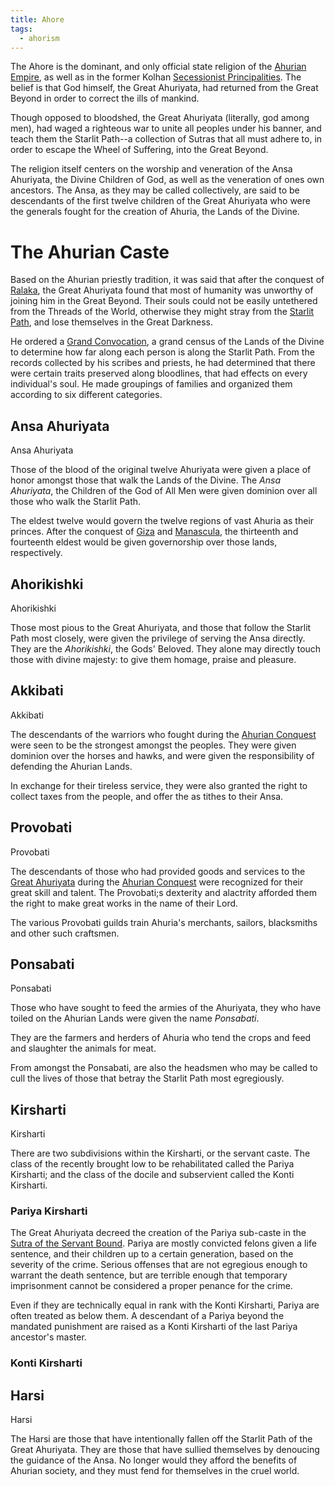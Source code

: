 ```yaml
---
title: Ahore
tags:
  - ahorism
---
```


<Incomplete />

The Ahore is the dominant, and only official state religion of the
[Ahurian Empire](/world/locations/ahuria/), as well as in the former Kolhan
[Secessionist Principalities](/world/organizations/secessionist-principalities/).
The belief is that God himself, the Great Ahuriyata, had returned from the Great
Beyond in order to correct the ills of mankind.

Though opposed to bloodshed, the Great Ahuriyata (literally, god among men), had
waged a righteous war to unite all peoples under his banner, and teach them the
Starlit Path--a collection of Sutras that all must adhere to, in order to escape
the Wheel of Suffering, into the Great Beyond.

The religion itself centers on the worship and veneration of the Ansa Ahuriyata,
the Divine Children of God, as well as the veneration of ones own ancestors. The
Ansa, as they may be called collectively, are said to be descendants of the
first twelve children of the Great Ahuriyata who were the generals fought for
the creation of Ahuria, the Lands of the Divine.

# The Ahurian Caste

Based on the Ahurian priestly tradition, it was said that after the conquest of
[Ralaka](/world/locations/ralaka), the Great Ahuriyata found that most of humanity
was unworthy of joining him in the Great Beyond. Their souls could not be easily
untethered from the Threads of the World, otherwise they might stray from the
[Starlit Path](/world/religions/ahorism/starlit-path), and lose themselves in the Great Darkness.

He ordered a [Grand Convocation](/world/religions/ahorism/grand-convocation), a grand census of the
Lands of the Divine to determine how far along each person is along the Starlit
Path. From the records collected by his scribes and priests, he had determined
that there were certain traits preserved along bloodlines, that had effects on
every individual's soul. He made groupings of families and organized them
according to six different categories.

## Ansa Ahuriyata

<SeeAlso href="/religions/ahorism/caste/ansa-ahuriyata">Ansa Ahuriyata</SeeAlso>

Those of the blood of the original twelve Ahuriyata were given a place of honor
amongst those that walk the Lands of the Divine. The *Ansa Ahuriyata*, the
Children of the God of All Men were given dominion over all those who walk the
Starlit Path.

The eldest twelve would govern the twelve regions of vast Ahuria as their
princes. After the conquest of [Giza](/world/locations/giza/) and
[Manascula](/world/locations/manascula/), the thirteenth and fourteenth eldest
would be given governorship over those lands, respectively.

## Ahorikishki

<SeeAlso href="/religions/ahorism/caste/ahorikishki">Ahorikishki</SeeAlso>

Those most pious to the Great Ahuriyata, and those that follow the Starlit Path
most closely, were given the privilege of serving the Ansa directly. They are
the *Ahorikishki*, the Gods' Beloved. They alone may directly touch those with
divine majesty: to give them homage, praise and pleasure.

## Akkibati

<SeeAlso href="/religions/ahorism/caste/akkibati">Akkibati</SeeAlso>

The descendants of the warriors who fought during the
[Ahurian Conquest](/world/events/ahurian-conquest/) were seen to be the
strongest amongst the peoples. They were given dominion over the horses and
hawks, and were given the responsibility of defending the Ahurian Lands.

In exchange for their tireless service, they were also granted the right to
collect taxes from the people, and offer the as tithes to their Ansa.

## Provobati

<SeeAlso href="/religions/ahorism/caste/provobati">Provobati</SeeAlso>

The descendants of those who had provided goods and services to the
[Great Ahuriyata](/world/religions/ahorism/great-ahuriyata) during the
[Ahurian Conquest](/world/events/ahurian-conquest/) were recognized for their
great skill and talent. The Provobati;s dexterity and alactrity afforded them
the right to make great works in the name of their Lord.

The various Provobati guilds train Ahuria's merchants, sailors, blacksmiths and
other such craftsmen.

## Ponsabati

<SeeAlso href="/religions/ahorism/caste/provobati">Ponsabati</SeeAlso>

Those who have sought to feed the armies of the Ahuriyata, they who have toiled
on the Ahurian Lands were given the name *Ponsabati*.

They are the farmers and herders of Ahuria who tend the crops and feed and
slaughter the animals for meat.

From amongst the Ponsabati, are also the headsmen who may be called to cull the
lives of those that betray the Starlit Path most egregiously.

## Kirsharti

<SeeAlso href="/religions/ahorism/caste/kirsharti">Kirsharti</SeeAlso>

There are two subdivisions within the Kirsharti, or the servant caste. The class
of the recently brought low to be rehabilitated called the Pariya Kirsharti; and
the class of the docile and subservient called the Konti Kirsharti.

### Pariya Kirsharti

The Great Ahuriyata decreed the creation of the Pariya sub-caste in the
[Sutra of the Servant Bound](/world/religions/ahorism/sutras/sutra-of-the-servant-bound). Pariya
are mostly convicted felons given a life sentence, and their children up to a
certain generation, based on the severity of the crime. Serious offenses that
are not egregious enough to warrant the death sentence, but are terrible enough
that temporary imprisonment cannot be considered a proper penance for the crime.

Even if they are technically equal in rank with the Konti Kirsharti, Pariya are
often treated as below them. A descendant of a Pariya beyond the mandated
punishment are raised as a Konti Kirsharti of the last Pariya ancestor's master.

### Konti Kirsharti

## Harsi

<SeeAlso href="/religions/ahorism/caste/harsi">Harsi</SeeAlso>

The Harsi are those that have intentionally fallen off the Starlit Path of the
Great Ahuriyata. They are those that have sullied themselves by denoucing the
guidance of the Ansa. No longer would they afford the benefits of Ahurian
society, and they must fend for themselves in the cruel world.
